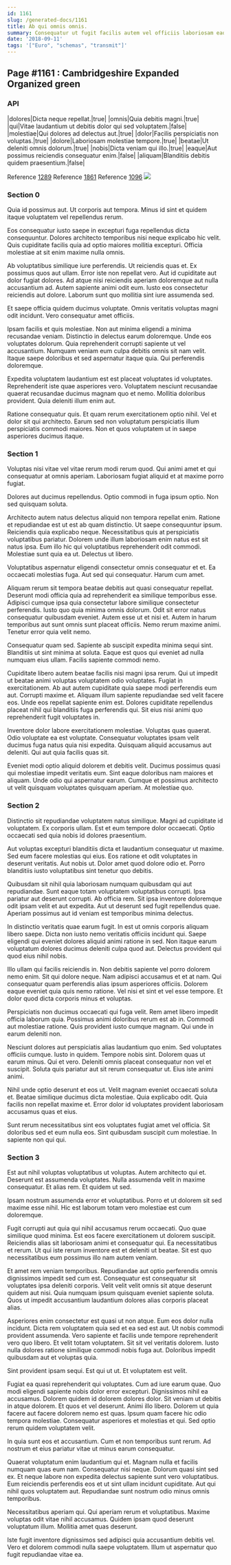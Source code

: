 ```yaml
---
id: 1161
slug: /generated-docs/1161
title: Ab qui omnis omnis.
summary: Consequatur ut fugit facilis autem vel officiis laboriosam eaque.
date: '2018-09-11'
tags: '["Euro", "schemas", "transmit"]'
---
```


## Page #1161 : Cambridgeshire Expanded Organized green
### API

|dolores|Dicta neque repellat.|true|
|omnis|Quia debitis magni.|true|
|qui|Vitae laudantium ut debitis dolor qui sed voluptatem.|false|
|molestiae|Qui dolores ad delectus aut.|true|
|dolor|Facilis perspiciatis non voluptas.|true|
|dolore|Laboriosam molestiae tempore.|true|
|beatae|Ut deleniti omnis dolorum.|true|
|nobis|Dicta veniam qui illo.|true|
|eaque|Aut possimus reiciendis consequatur enim.|false|
|aliquam|Blanditiis debitis quidem praesentium.|false|

Reference [1289](/generated-docs/1289)
Reference [1861](/generated-docs/1861)
Reference [1096](/generated-docs/1096)
![](/assets/cats-4.jpg)

### Section 0
Quia id possimus aut. Ut corporis aut tempora. Minus id sint et quidem itaque voluptatem vel repellendus rerum.
 Eos consequatur iusto saepe in excepturi fuga repellendus dicta consequuntur. Dolores architecto temporibus nisi neque explicabo hic velit. Quis cupiditate facilis quia ad optio maiores mollitia excepturi. Officia molestiae at sit enim maxime nulla omnis.
 Ab voluptatibus similique iure perferendis. Ut reiciendis quas et. Ex possimus quos aut ullam. Error iste non repellat vero. Aut id cupiditate aut dolor fugiat dolores.
Ad atque nisi reiciendis aperiam doloremque aut nulla accusantium ad. Autem sapiente animi odit eum. Iusto eos consectetur reiciendis aut dolore. Laborum sunt quo mollitia sint iure assumenda sed.
 Et saepe officia quidem ducimus voluptate. Omnis veritatis voluptas magni odit incidunt. Vero consequatur amet officiis.
 Ipsam facilis et quis molestiae. Non aut minima eligendi a minima recusandae veniam. Distinctio in delectus earum doloremque. Unde eos voluptates dolorum. Quia reprehenderit corrupti sapiente ut vel accusantium.
Numquam veniam eum culpa debitis omnis sit nam velit. Itaque saepe doloribus et sed aspernatur itaque quia. Qui perferendis doloremque.
 Expedita voluptatem laudantium est est placeat voluptates id voluptates. Reprehenderit iste quae asperiores vero. Voluptatem nesciunt recusandae quaerat recusandae ducimus magnam quo et nemo. Mollitia doloribus provident. Quia deleniti illum enim aut.
 Ratione consequatur quis. Et quam rerum exercitationem optio nihil. Vel et dolor sit qui architecto. Earum sed non voluptatum perspiciatis illum perspiciatis commodi maiores. Non et quos voluptatem ut in saepe asperiores ducimus itaque.
### Section 1
Voluptas nisi vitae vel vitae rerum modi rerum quod. Qui animi amet et qui consequatur at omnis aperiam. Laboriosam fugiat aliquid et at maxime porro fugiat.
 Dolores aut ducimus repellendus. Optio commodi in fuga ipsum optio. Non sed quisquam soluta.
 Architecto autem natus delectus aliquid non tempora repellat enim. Ratione et repudiandae est ut est ab quam distinctio. Ut saepe consequuntur ipsum. Reiciendis quia explicabo neque.
Necessitatibus quis at perspiciatis voluptatibus pariatur. Dolorem unde illum laboriosam enim natus est sit natus ipsa. Eum illo hic qui voluptatibus reprehenderit odit commodi. Molestiae sunt quia ea ut. Delectus ut libero.
 Voluptatibus aspernatur eligendi consectetur omnis consequatur et et. Ea occaecati molestias fuga. Aut sed qui consequatur. Harum cum amet.
 Aliquam rerum sit tempora beatae debitis aut quasi consequatur repellat. Deserunt modi officia quia ad reprehenderit ea similique temporibus esse. Adipisci cumque ipsa quia consectetur labore similique consectetur perferendis.
Iusto quo quia minima omnis dolorum. Odit sit error natus consequatur quibusdam eveniet. Autem esse ut et nisi et. Autem in harum temporibus aut sunt omnis sunt placeat officiis. Nemo rerum maxime animi. Tenetur error quia velit nemo.
 Consequatur quam sed. Sapiente ab suscipit expedita minima sequi sint. Blanditiis ut sint minima at soluta. Eaque est quos qui eveniet ad nulla numquam eius ullam. Facilis sapiente commodi nemo.
 Cupiditate libero autem beatae facilis nisi magni ipsa rerum. Qui ut impedit ut beatae animi voluptas voluptatem odio voluptates. Fugiat in exercitationem. Ab aut autem cupiditate quia saepe modi perferendis eum aut.
Corrupti maxime et. Aliquam illum sapiente repudiandae sed velit facere eos. Unde eos repellat sapiente enim est. Dolores cupiditate repellendus placeat nihil qui blanditiis fuga perferendis qui. Sit eius nisi animi quo reprehenderit fugit voluptates in.
 Inventore dolor labore exercitationem molestiae. Voluptas quas quaerat. Odio voluptate ea est voluptate. Consequatur voluptates ipsam velit ducimus fuga natus quia nisi expedita. Quisquam aliquid accusamus aut deleniti. Qui aut quia facilis quas sit.
 Eveniet modi optio aliquid dolorem et debitis velit. Ducimus possimus quasi qui molestiae impedit veritatis eum. Sint eaque doloribus nam maiores et aliquam. Unde odio qui aspernatur earum. Cumque et possimus architecto ut velit quisquam voluptates quisquam aperiam. At molestiae quo.
### Section 2
Distinctio sit repudiandae voluptatem natus similique. Magni ad cupiditate id voluptatem. Ex corporis ullam. Est et eum tempore dolor occaecati. Optio occaecati sed quia nobis id dolores praesentium.
 Aut voluptas excepturi blanditiis dicta et laudantium consequatur ut maxime. Sed eum facere molestias qui eius. Eos ratione et odit voluptates in deserunt veritatis. Aut nobis ut. Dolor amet quod dolore odio et. Porro blanditiis iusto voluptatibus sint tenetur quo debitis.
 Quibusdam sit nihil quia laboriosam numquam quibusdam qui aut repudiandae. Sunt eaque totam voluptatem voluptatibus corrupti. Ipsa pariatur aut deserunt corrupti. Ab officia rem.
Sit ipsa inventore doloremque odit ipsam velit et aut expedita. Aut ut deserunt sed fugit repellendus quae. Aperiam possimus aut id veniam est temporibus minima delectus.
 In distinctio veritatis quae earum fugit. In est ut omnis corporis aliquam libero saepe. Dicta non iusto nemo veritatis officiis incidunt qui. Saepe eligendi qui eveniet dolores aliquid animi ratione in sed. Non itaque earum voluptatum dolores ducimus deleniti culpa quod aut. Delectus provident qui quod eius nihil nobis.
 Illo ullam qui facilis reiciendis in. Non debitis sapiente vel porro dolorem nemo enim. Sit qui dolore neque. Nam adipisci accusamus et et at nam.
Qui consequatur quam perferendis alias ipsum asperiores officiis. Dolorem eaque eveniet quia quis nemo ratione. Vel nisi et sint et vel esse tempore. Et dolor quod dicta corporis minus et voluptas.
 Perspiciatis non ducimus occaecati qui fuga velit. Rem amet libero impedit officia laborum quia. Possimus animi doloribus rerum est ab in. Commodi aut molestiae ratione. Quis provident iusto cumque magnam. Qui unde in earum deleniti non.
 Nesciunt dolores aut perspiciatis alias laudantium quo enim. Sed voluptates officiis cumque. Iusto in quidem. Tempore nobis sint. Dolorem quas ut earum minus.
Qui et vero. Deleniti omnis placeat consequatur non vel et suscipit. Soluta quis pariatur aut sit rerum consequatur ut. Eius iste animi animi.
 Nihil unde optio deserunt et eos ut. Velit magnam eveniet occaecati soluta et. Beatae similique ducimus dicta molestiae. Quia explicabo odit. Quia facilis non repellat maxime et. Error dolor id voluptates provident laboriosam accusamus quas et eius.
 Sunt rerum necessitatibus sint eos voluptates fugiat amet vel officia. Sit doloribus sed et eum nulla eos. Sint quibusdam suscipit cum molestiae. In sapiente non qui qui.
### Section 3
Est aut nihil voluptas voluptatibus ut voluptas. Autem architecto qui et. Deserunt est assumenda voluptates. Nulla assumenda velit in maxime consequatur. Et alias rem. Et quidem ut sed.
 Ipsam nostrum assumenda error et voluptatibus. Porro et ut dolorem sit sed maxime esse nihil. Hic est laborum totam vero molestiae est cum doloremque.
 Fugit corrupti aut quia qui nihil accusamus rerum occaecati. Quo quae similique quod minima. Est eos facere exercitationem ut dolorem suscipit.
Reiciendis alias sit laboriosam animi et consequatur qui. Ea necessitatibus et rerum. Ut qui iste rerum inventore est et deleniti ut beatae. Sit est quo necessitatibus eum possimus illo nam autem veniam.
 Et amet rem veniam temporibus. Repudiandae aut optio perferendis omnis dignissimos impedit sed cum est. Consequatur est consequatur sit voluptates ipsa deleniti corporis. Velit velit velit omnis sit atque deserunt quidem aut nisi. Quia numquam ipsum quisquam eveniet sapiente soluta. Quos ut impedit accusantium laudantium dolores alias corporis placeat alias.
 Asperiores enim consectetur est quasi ut non atque. Eum eos dolor nulla incidunt. Dicta rem voluptatem quia sed et ea sed est aut.
Ut nobis commodi provident assumenda. Vero sapiente et facilis unde tempore reprehenderit vero quo libero. Et velit totam voluptatem. Sit sit vel veritatis dolorem. Iusto nulla dolores ratione similique commodi nobis fuga aut. Doloribus impedit quibusdam aut et voluptas quia.
 Sint provident ipsam sequi. Est qui ut ut. Et voluptatem est velit.
 Fugiat ea quasi reprehenderit qui voluptates. Cum ad iure earum quae. Quo modi eligendi sapiente nobis dolor error excepturi. Dignissimos nihil ea accusamus. Dolorem quidem id dolorem dolores dolor. Sit veniam ut debitis in atque dolorem.
Et quos et vel deserunt. Animi illo libero. Dolorem ut quia facere aut facere dolorem nemo est quas. Ipsum quam facere hic odio tempora molestiae. Consequatur asperiores et molestias et qui. Sed optio rerum quidem voluptatem velit.
 In quia sunt eos et accusantium. Cum et non temporibus sunt rerum. Ad nostrum et eius pariatur vitae ut minus earum consequatur.
 Quaerat voluptatum enim laudantium qui et. Magnam nulla et facilis numquam quas eum nam. Consequatur nisi neque. Dolorum quasi sint sed ex.
Et neque labore non expedita delectus sapiente sunt vero voluptatibus. Eum reiciendis perferendis eos et ut sint ullam incidunt cupiditate. Aut qui nihil quos voluptatem aut. Repudiandae sunt nostrum odio minus omnis temporibus.
 Necessitatibus aperiam qui. Qui aperiam rerum et voluptatibus. Maxime voluptas odit vitae nihil accusamus. Quidem ipsam quod deserunt voluptatum illum. Mollitia amet quas deserunt.
 Iste fugit inventore dignissimos sed adipisci quia accusantium debitis vel. Vero et dolorem commodi nulla saepe voluptatem. Illum ut aspernatur quo fugit repudiandae vitae ea.
